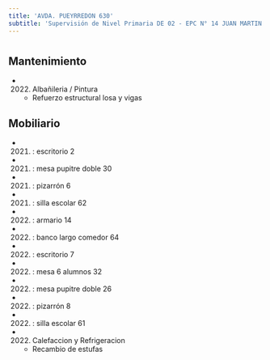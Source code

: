 ```yaml
---
title: 'AVDA. PUEYRREDON 630'
subtitle: 'Supervisión de Nivel Primaria DE 02 - EPC N° 14 JUAN MARTIN DE PUEYRREDON - EPA N° 14 JUAN MARTIN DE PUEYRREDON'
---
```


#


## Mantenimiento

*  (2022) Albañileria / Pintura 
    + Refuerzo estructural losa y vigas


## Mobiliario

*  (2021) : escritorio 2 

*  (2021) : mesa pupitre doble 30 

*  (2021) : pizarrón 6 

*  (2021) : silla escolar 62 

*  (2022) : armario 14 

*  (2022) : banco largo comedor 64 

*  (2022) : escritorio 7 

*  (2022) : mesa 6 alumnos 32 

*  (2022) : mesa pupitre doble 26 

*  (2022) : pizarrón 8 

*  (2022) : silla escolar 61 




*  (2022) Calefaccion y Refrigeracion 
    + Recambio de estufas



